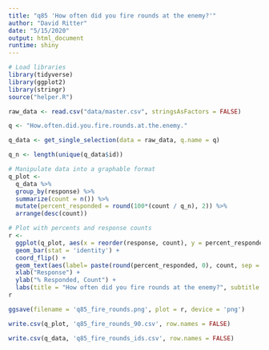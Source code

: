 ```yaml
---
title: "q85 'How often did you fire rounds at the enemy?'"
author: "David Ritter"
date: "5/15/2020"
output: html_document
runtime: shiny
---
```


```r
# Load libraries
library(tidyverse)
library(ggplot2)
library(stringr)
source("helper.R")
```

```r
raw_data <- read.csv("data/master.csv", stringsAsFactors = FALSE)
```

```r
q <- "How.often.did.you.fire.rounds.at.the.enemy."

q_data <- get_single_selection(data = raw_data, q.name = q)

q_n <- length(unique(q_data$id))
```

```r
# Manipulate data into a graphable format
q_plot <-
  q_data %>%
  group_by(response) %>%
  summarize(count = n()) %>%
  mutate(percent_responded = round(100*(count / q_n), 2)) %>%
  arrange(desc(count))
```

```r
# Plot with percents and response counts
r <- 
  ggplot(q_plot, aes(x = reorder(response, count), y = percent_responded)) +
  geom_bar(stat = 'identity') +
  coord_flip() +
  geom_text(aes(label= paste(round(percent_responded, 0), count, sep = "%:"))) +
  xlab("Response") +
  ylab("% Responded, Count") +
  labs(title = "How often did you fire rounds at the enemy?", subtitle = q_n)
r
```

```r
ggsave(filename = 'q85_fire_rounds.png', plot = r, device = 'png')

write.csv(q_plot, 'q85_fire_rounds_90.csv', row.names = FALSE)

write.csv(q_data, 'q85_fire_rounds_ids.csv', row.names = FALSE)
```
